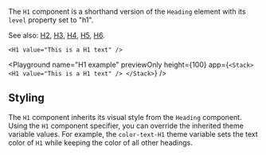 The `H1` component is a shorthand version of the `Heading` element with its `level` property set to "h1".

See also: [H2](./H2), [H3](./H3), [H4](./H4), [H5](./H5), [H6](./H6).

```ueml copy
<H1 value="This is a H1 text" />
```

<Playground
  name="H1 example"
  previewOnly
  height={100}
  app={`
  <Stack>
    <H1 value="This is a H1 text" />
  </Stack>
  `}
/>

## Styling

The `H1` component inherits its visual style from the `Heading` component.
Using the `H1` component specifier, you can override the inherited theme variable values.
For example, the `color-text-H1` theme variable sets the text color of `H1` while keeping the color of all other headings.
